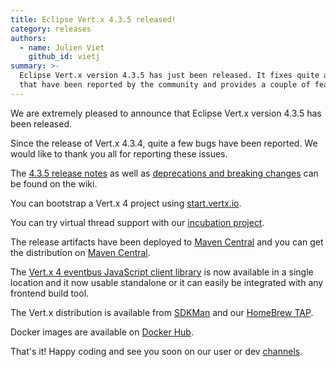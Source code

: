 ```yaml
---
title: Eclipse Vert.x 4.3.5 released!
category: releases
authors:
  - name: Julien Viet
    github_id: vietj
summary: >-
  Eclipse Vert.x version 4.3.5 has just been released. It fixes quite a few bugs
  that have been reported by the community and provides a couple of features.
---
```


We are extremely pleased to announce that Eclipse Vert.x version 4.3.5 has been released.

Since the release of Vert.x 4.3.4, quite a few bugs have been reported. We would like to thank you all for reporting these issues.

The [4.3.5 release notes](https://github.com/vert-x3/wiki/wiki/4.3.5-Release-Notes) as well as
[deprecations and breaking changes](https://github.com/vert-x3/wiki/wiki/4.3.5-Deprecations-and-breaking-changes)
 can be found on the wiki.

You can bootstrap a Vert.x 4 project using [start.vertx.io](https://start.vertx.io).

You can try virtual thread support with our [incubation project](https://github.com/vert-x3/vertx-virtual-threads-incubator).

The release artifacts have been deployed to [Maven Central](https://search.maven.org/search?q=g:io.vertx%20AND%20v:4.3.5) and
you can get the distribution on [Maven Central](https://repo1.maven.org/maven2/io/vertx/vertx-stack-manager/4.3.5/).

The [Vert.x 4 eventbus JavaScript client library](https://www.npmjs.com/package/@vertx/eventbus-bridge-client.js) is now available
in a single location and it now usable standalone or it can easily be integrated with any frontend build tool.

The Vert.x distribution is available from [SDKMan](https://sdkman.io) and our
[HomeBrew TAP](https://github.com/vertx-distrib/homebrew-tap).

Docker images are available on [Docker Hub](https://hub.docker.com/u/vertx/).

That's it! Happy coding and see you soon on our user or dev [channels](https://vertx.io/channels).
